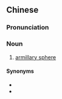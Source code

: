 {{also|浑仪}}
==Chinese==
{{zh-forms|s=浑仪}}

===Pronunciation===
{{zh-pron
|m=húnyí
|cat=n
}}

===Noun===
{{zh-noun}}

# [[armillary sphere]]

====Synonyms====
* {{zh-l|渾天儀}}
* {{zh-l|渾象}}